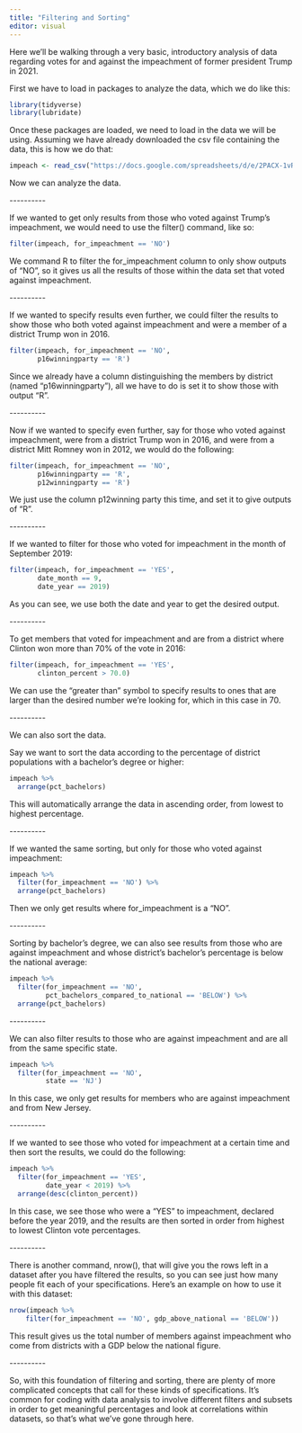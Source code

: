 ```yaml
---
title: "Filtering and Sorting"
editor: visual
---
```


Here we'll be walking through a very basic, introductory analysis of data regarding votes for and against the impeachment of former president Trump in 2021.

First we have to load in packages to analyze the data, which we do like this:

```r
library(tidyverse)
library(lubridate)
```

Once these packages are loaded, we need to load in the data we will be using. Assuming we have already downloaded the csv file containing the data, this is how we do that:

```r
impeach <- read_csv("https://docs.google.com/spreadsheets/d/e/2PACX-1vRh8d5JaDqBtByzNw2JZF3idaACobDhhk-p7chJoktA0HawELHFOvjQOqCpzGA4MGONvPlR7GASqW-K/pub?gid=1765341510&single=true&output=csv")
```

Now we can analyze the data.

\-\-\-\-\-\-\-\-\--

If we wanted to get only results from those who voted against Trump's impeachment, we would need to use the filter() command, like so:

```r
filter(impeach, for_impeachment == 'NO')
```

We command R to filter the for_impeachment column to only show outputs of "NO", so it gives us all the results of those within the data set that voted against impeachment.

\-\-\-\-\-\-\-\-\--

If we wanted to specify results even further, we could filter the results to show those who both voted against impeachment and were a member of a district Trump won in 2016.

```r
filter(impeach, for_impeachment == 'NO',
       p16winningparty == 'R')
```

Since we already have a column distinguishing the members by district (named "p16winningparty"), all we have to do is set it to show those with output "R".

\-\-\-\-\-\-\-\-\--

Now if we wanted to specify even further, say for those who voted against impeachment, were from a district Trump won in 2016, and were from a district Mitt Romney won in 2012, we would do the following:

```r
filter(impeach, for_impeachment == 'NO', 
       p16winningparty == 'R', 
       p12winningparty == 'R')
```

We just use the column p12winning party this time, and set it to give outputs of "R".

\-\-\-\-\-\-\-\-\--

If we wanted to filter for those who voted for impeachment in the month of September 2019:

```r
filter(impeach, for_impeachment == 'YES',
       date_month == 9,
       date_year == 2019)
```

As you can see, we use both the date and year to get the desired output.

\-\-\-\-\-\-\-\-\--

To get members that voted for impeachment and are from a district where Clinton won more than 70% of the vote in 2016:

```r
filter(impeach, for_impeachment == 'YES',
       clinton_percent > 70.0)
```

We can use the "greater than" symbol to specify results to ones that are larger than the desired number we're looking for, which in this case in 70.

\-\-\-\-\-\-\-\-\--

We can also sort the data.

Say we want to sort the data according to the percentage of district populations with a bachelor's degree or higher:

```r
impeach %>% 
  arrange(pct_bachelors)
```

This will automatically arrange the data in ascending order, from lowest to highest percentage.

\-\-\-\-\-\-\-\-\--

If we wanted the same sorting, but only for those who voted against impeachment:

```r
impeach %>% 
  filter(for_impeachment == 'NO') %>% 
  arrange(pct_bachelors)
```

Then we only get results where for_impeachment is a "NO".

\-\-\-\-\-\-\-\-\--

Sorting by bachelor's degree, we can also see results from those who are against impeachment and whose district's bachelor's percentage is below the national average:

```r
impeach %>% 
  filter(for_impeachment == 'NO', 
         pct_bachelors_compared_to_national == 'BELOW') %>%
  arrange(pct_bachelors)
```

\-\-\-\-\-\-\-\-\--

We can also filter results to those who are against impeachment and are all from the same specific state.

```r
impeach %>% 
  filter(for_impeachment == 'NO', 
         state == 'NJ')
```

In this case, we only get results for members who are against impeachment and from New Jersey.

\-\-\-\-\-\-\-\-\--

If we wanted to see those who voted for impeachment at a certain time and then sort the results, we could do the following:

```r
impeach %>% 
  filter(for_impeachment == 'YES', 
         date_year < 2019) %>%
  arrange(desc(clinton_percent))
```

In this case, we see those who were a "YES" to impeachment, declared before the year 2019, and the results are then sorted in order from highest to lowest Clinton vote percentages.

\-\-\-\-\-\-\-\-\--

There is another command, nrow(), that will give you the rows left in a dataset after you have filtered the results, so you can see just how many people fit each of your specifications. Here's an example on how to use it with this dataset:

```r
nrow(impeach %>% 
    filter(for_impeachment == 'NO', gdp_above_national == 'BELOW'))
```

This result gives us the total number of members against impeachment who come from districts with a GDP below the national figure.

\-\-\-\-\-\-\-\-\--

So, with this foundation of filtering and sorting, there are plenty of more complicated concepts that call for these kinds of specifications. It's common for coding with data analysis to involve different filters and subsets in order to get meaningful percentages and look at correlations within datasets, so that's what we've gone through here.
